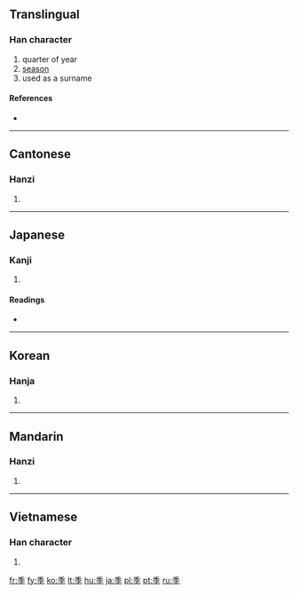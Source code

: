 ==Translingual==

===Han character===
{{Han char|rn=39|rad=子|as=05|sn=8|four=2040<sub>7</sub>|canj=竹木弓木 (HDND)|ids=⿱[[禾]][[子]]}}

# quarter of year
# [[season]]
# used as a surname

====References====
* {{Han ref|kx=0279.030|dkj=06965|dj=0547.050|hdz=21013.050|uh=5B63|ud=23395|bh=A975|bd=43381}}

----

==Cantonese==

===Hanzi===
{{yue-hanzi|jyut=|y=gwai3}}

# {{defn|Cantonese|sort=子05}}

----

==Japanese==

===Kanji===
{{ja-kanji|grade=4|rs=子05}}

# {{defn|Japanese}}

====Readings====
* {{ja-readings|on=[[き]] (ki)|kun=[[すえ]] (sue), [[とき]] (toki)}}

----

==Korean==

===Hanja===
{{ko-hanja|hangeul=계|rv=gye|mr=kye}}

# {{defn|Korean|sort=子05}}

----

==Mandarin==

===Hanzi===
{{cmn-hanzi|pin=[[jì]] ([[ji4]])|wg=chi<sup>4</sup>}}

# {{defn|Mandarin|sort=子05}}

----

==Vietnamese==

===Han character===
{{vi-hantu|[[quý]], [[quí]], [[cuối]], [[quỳ]]|rs=子05}}

# {{defn|Vietnamese|sort=子05}}

[[fr:季]]
[[fy:季]]
[[ko:季]]
[[lt:季]]
[[hu:季]]
[[ja:季]]
[[pl:季]]
[[pt:季]]
[[ru:季]]
